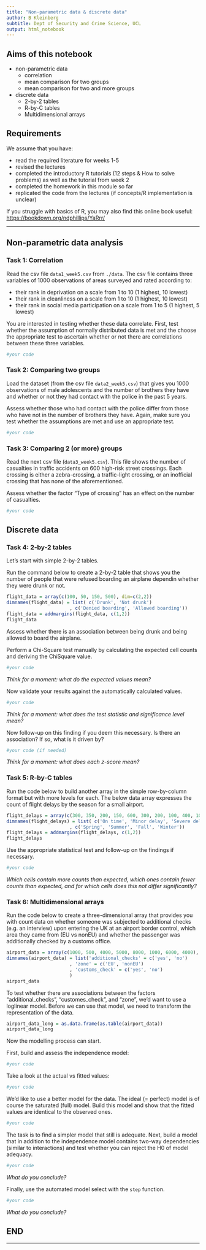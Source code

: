 ```yaml
---
title: "Non-parametric data & discrete data"
author: B Kleinberg
subtitle: Dept of Security and Crime Science, UCL
output: html_notebook
---
```


## Aims of this notebook

- non-parametric data
    - correlation
    - mean comparison for two groups
    - mean comparison for two and more groups
- discrete data
    - 2-by-2 tables
    - R-by-C tables
    - Multidimensional arrays

    
## Requirements

We assume that you have:

- read the required literature for weeks 1-5
- revised the lectures
- completed the introductory R tutorials (12 steps & How to solve problems) as well as the tutorial from week 2
- completed the homework in this module so far
- replicated the code from the lectures (if concepts/R implementation is unclear)

If you struggle with basics of R, you may also find this online book useful: [https://bookdown.org/ndphillips/YaRrr/](https://bookdown.org/ndphillips/YaRrr/)

---

## Non-parametric data analysis

### Task 1: Correlation

Read the csv file `data1_week5.csv` from `./data`. The csv file contains three variables of 1000 observations of areas surveyed and rated according to:

- their rank in deprivation on a scale from 1 to 10 (1 highest, 10 lowest)
- their rank in cleanliness on a scale from 1 to 10 (1 highest, 10 lowest)
- their rank in social media participation on a scale from 1 to 5 (1 highest, 5 lowest)

You are interested in testing whether these data correlate. First, test whether the assumption of normally distributed data is met and the choose the appropriate test to ascertain whether or not there are correlations between these three variables.

```r
#your code

```


### Task 2: Comparing two groups

Load the dataset (from the csv file `data2_week5.csv`) that gives you 1000 observations of male adolescents and the number of brothers they have and whether or not they had contact with the police in the past 5 years.

Assess whether those who had contact with the police differ from those who have not in the number of brothers they have. Again, make sure you test whether the assumptions are met and use an appropriate test.

```r
#your code

```


### Task 3: Comparing 2 (or more) groups

Read the next csv file (`data3_week5.csv`). This file shows the number of casualties in traffic accidents on 600 high-risk street crossings. Each crossing is either a zebra-crossing, a traffic-light crossing, or an inofficial crossing that has none of the aforementioned.

Assess whether the factor "Type of crossing" has an effect on the number of casualties. 

```r
#your code

```

## Discrete data

### Task 4: 2-by-2 tables

Let's start with simple 2-by-2 tables.

Run the command below to create a 2-by-2 table that shows you the number of people that were refused boarding an airplane dependin whether they were drunk or not.

```r
flight_data = array(c(100, 50, 150, 500), dim=c(2,2))
dimnames(flight_data) = list( c('Drunk', 'Not drunk')
                       , c('Denied boarding', 'Allowed boarding'))
flight_data = addmargins(flight_data, c(1,2))
flight_data
```

Assess whether there is an association between being drunk and being allowed to board the airplane.

Perform a Chi-Square test manually by calculating the expected cell counts and deriving the ChiSquare value.

```r
#your code


```

_Think for a moment: what do the expected values mean?_

Now validate your results against the automatically calculated values.

```r
#your code


```

_Think for a moment: what does the test statistic and significance level mean?_

Now follow-up on this finding if you deem this necessary. Is there an association? If so, what is it driven by?

```r
#your code (if needed)

```

_Think for a moment: what does each z-score mean?_

### Task 5: R-by-C tables

Run the code below to build another array in the simple row-by-column format but with more levels for each. The below data array expresses the count of flight delays by the season for a small airport.

```r
flight_delays = array(c(300, 350, 200, 150, 600, 300, 200, 100, 400, 100, 50, 50, 300, 250, 200, 200), dim=c(4,4))
dimnames(flight_delays) = list( c('On time', 'Minor delay', 'Severe delay', 'Cancelled')
                       , c('Spring', 'Summer', 'Fall', 'Winter'))
flight_delays = addmargins(flight_delays, c(1,2))
flight_delays
```

Use the appropriate statistical test and follow-up on the findings if necessary.

```r
#your code


```

_Which cells contain more counts than expected, which ones contain fewer counts than expected, and for which cells does this not differ significantly?_


### Task 6: Multidimensional arrays

Run the code below to create a three-dimensional array that provides you with count data on whether someone was subjected to additional checks (e.g. an interview) upon entering the UK at an airport border control, which area they came from (EU vs nonEU) and whether the passenger was additionally checked by a customs office.

```r
airport_data = array(c(1000, 500, 4000, 5000, 8000, 1000, 6000, 4000), dim=c(2,2,2))
dimnames(airport_data) = list('additional_checks' = c('yes', 'no')
                       , 'zone' = c('EU', 'nonEU')
                       , 'customs_check' = c('yes', 'no')
                       )
airport_data
```

To test whether there are associations between the factors "additional_checks", "customes_check", and "zone", we'd want to use a loglinear model. Before we can use that model, we need to transform the representation of the data.

```r
airport_data_long = as.data.frame(as.table(airport_data))
airport_data_long
```

Now the modelling process can start.

First, build and assess the independence model:

```r
#your code


```

Take a look at the actual vs fitted values:

```r
#your code

```


We'd like to use a better model for the data. The ideal (= perfect) model is of course the saturated (full) model. Build this model and show that the fitted values are identical to the observed ones.

```r
#your code


```

The task is to find a simpler model that still is adequate. Next, build a model that in addition to the independence model contains two-way dependencies (similar to interactions) and test whether you can reject the H0 of model adequacy.

```r
#your code


```

_What do you conclude?_

Finally, use the automated model select with the `step` function.

```r
#your code


```

_What do you conclude?_

## END

---